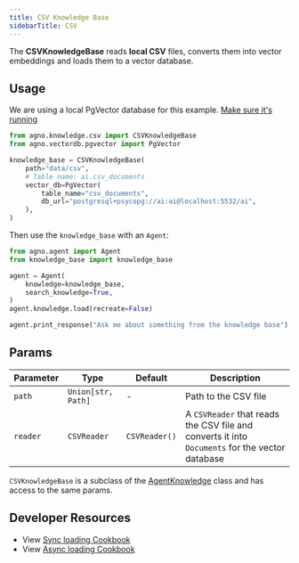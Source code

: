 ```yaml
---
title: CSV Knowledge Base
sidebarTitle: CSV
---
```


The **CSVKnowledgeBase** reads **local CSV** files, converts them into vector embeddings and loads them to a vector database.

## Usage

<Note>

We are using a local PgVector database for this example. [Make sure it's running](https://docs.agno.com/vectordb/pgvector)

</Note>

```python
from agno.knowledge.csv import CSVKnowledgeBase
from agno.vectordb.pgvector import PgVector

knowledge_base = CSVKnowledgeBase(
    path="data/csv",
    # Table name: ai.csv_documents
    vector_db=PgVector(
        table_name="csv_documents",
        db_url="postgresql+psycopg://ai:ai@localhost:5532/ai",
    ),
)
```

Then use the `knowledge_base` with an `Agent`:

```python
from agno.agent import Agent
from knowledge_base import knowledge_base

agent = Agent(
    knowledge=knowledge_base,
    search_knowledge=True,
)
agent.knowledge.load(recreate=False)

agent.print_response("Ask me about something from the knowledge base")
```

## Params

| Parameter | Type               | Default       | Description                                                                                    |
| --------- | ------------------ | ------------- | ---------------------------------------------------------------------------------------------- |
| `path`    | `Union[str, Path]` | -             | Path to the CSV file                                                                           |
| `reader`  | `CSVReader`        | `CSVReader()` | A `CSVReader` that reads the CSV file and converts it into `Documents` for the vector database |

`CSVKnowledgeBase` is a subclass of the [AgentKnowledge](/reference/knowledge/base) class and has access to the same params.

## Developer Resources

- View [Sync loading Cookbook](https://github.com/agno-agi/agno/blob/main/cookbook/agent_concepts/knowledge/csv_kb.py)
- View [Async loading Cookbook](https://github.com/agno-agi/agno/blob/main/cookbook/agent_concepts/knowledge/csv_kb_async.py)
